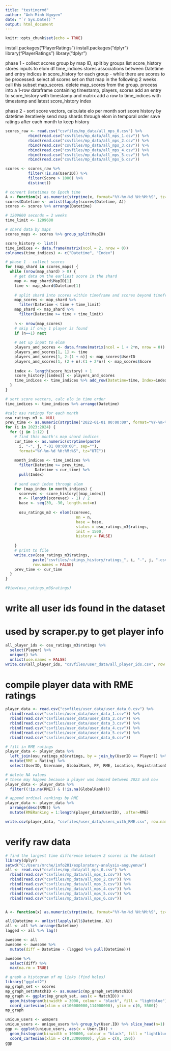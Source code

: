 ```yaml
---
title: "testingrmd"
author: "Anh-Minh Nguyen"
date: "`r Sys.Date()`"
output: html_document
---
```


```r
knitr::opts_chunk$set(echo = TRUE)
```
install.packages("PlayerRatings")
install.packages("dplyr")
library("PlayerRatings")
library("dplyr")

phase 1 - collect scores
  group by map ID, split by groups
  list score_history stores inputs to elom
  df time_indices stores associations between Datetime 
     and entry indices in score_history
  for each group -
     while there are scores to be processed:
       select all scores set on that map in the following 2 weeks.
         call this subset map_scores.
         delete map_scores from the group.
       process into a 1-row dataframe containing timestamp, players, scores
       add an entry to score_history with timestamp and matrix
       add a row to time_indices with timestamp and latest score_history index

phase 2 - sort score vectors, calculate elo per month
  sort score history by datetime
  iteratively send map shards through elom in temporal order
    save ratings after each month to keep history
```r
scores_raw <- read.csv("csvfiles/mp_data/all_mps_0.csv") %>%
          rbind(read.csv("csvfiles/mp_data/all_mps_1.csv")) %>%
          rbind(read.csv("csvfiles/mp_data/all_mps_2.csv")) %>%
          rbind(read.csv("csvfiles/mp_data/all_mps_3.csv")) %>%
          rbind(read.csv("csvfiles/mp_data/all_mps_4.csv")) %>%
          rbind(read.csv("csvfiles/mp_data/all_mps_5.csv")) %>%
          rbind(read.csv("csvfiles/mp_data/all_mps_6.csv"))

scores <- scores_raw %>%
          filter(!is.na(UserID)) %>%
          filter(Score > 1000) %>%
          distinct()

# convert Datetimes to Epoch time
A <- function(x) as.numeric(strptime(x, format="%Y-%m-%d %H:%M:%S", tz="UTC"))
scores$Datetime <- unlist(lapply(scores$Datetime, A))
scores <- scores %>% arrange(Datetime)

# 1209600 seconds = 2 weeks
time_limit <- 1209600

# shard data by maps
scores_maps <- scores %>% group_split(MapID)

score_history <- list()
time_indices <- data.frame(matrix(ncol = 2, nrow = 0))
colnames(time_indices) <- c("Datetime", "Index")

# phase 1 - collect scores
for (map_shard in scores_maps) {
  while (nrow(map_shard) > 0) {
    # get data on the earliest score in the shard
    map <- map_shard$MapID[1]
    time <- map_shard$Datetime[1]
    
    # split shard into scores within timeframe and scores beyond timeframe
    map_scores <- map_shard %>%
      filter(Datetime < time + time_limit)
    map_shard <- map_shard %>%
      filter(Datetime >= time + time_limit)
    
    n <- nrow(map_scores)
    # skip if only 1 player is found
    if (n==1) next
    
    # set up input to elom
    players_and_scores <- data.frame(matrix(ncol = 1 + 2*n, nrow = 0))
    players_and_scores[1, 1] <- time
    players_and_scores[1, 2:(1 + n)] <- map_scores$UserID
    players_and_scores[1, (2 + n):(1 + 2*n)] <- map_scores$Score
    
    index <- length(score_history) + 1
    score_history[[index]] <- players_and_scores
    time_indices <- time_indices %>% add_row(Datetime=time, Index=index)
  }
}

# sort score vectors, calc elo in time order
time_indices <- time_indices %>% arrange(Datetime)

#calc osu ratings for each month
osu_ratings_m3 <- NULL
prev_time <- as.numeric(strptime("2022-01-01 00:00:00", format="%Y-%m-%d %H:%M:%S", tz="UTC"))
for (i in 2023:2024) {
  for (j in 1:12) {
    # find this month's map shard indices
    cur_time <- as.numeric(strptime(paste(
      i, "-", j, "-01 00:00:00", sep=""), 
      format="%Y-%m-%d %H:%M:%S", tz="UTC"))
    
    month_indices <- time_indices %>%
      filter(Datetime >= prev_time,
             Datetime < cur_time) %>%
      pull(Index)
    
    # send each index through elom
    for (map_index in month_indices) {
      scorevec <- score_history[[map_index]]
      n <- (length(scorevec) - 1) / 2
      base <- seq(30, -30, length.out=n)
      
      osu_ratings_m3 <- elom(scorevec, 
                               nn = n,
                               base = base, 
                               status = osu_ratings_m3$ratings,
                               init = 1500,
                               history = FALSE)
    
    }
    # print to file
    write.csv(osu_ratings_m3$ratings, 
            paste("csvfiles/ratings_history/ratings_", i, "-", j, ".csv", sep=""), 
            row.names = FALSE)
    prev_time <- cur_time
  }
}

#View(osu_ratings_m3$ratings)
```

# write all user ids found in the dataset
# used by scraper.py to get player info
```r
all_player_ids <- osu_ratings_m3$ratings %>% 
  select(Player) %>% 
  unique() %>% 
  unlist(use.names = FALSE)
write.csv(all_player_ids, "csvfiles/user_data/all_player_ids.csv", row.names = FALSE)
```

# compile player data with RME ratings
```r
player_data <- read.csv("csvfiles/user_data/user_data_0.csv") %>% 
  rbind(read.csv("csvfiles/user_data/user_data_1.csv")) %>%
  rbind(read.csv("csvfiles/user_data/user_data_2.csv")) %>%
  rbind(read.csv("csvfiles/user_data/user_data_3.csv")) %>%
  rbind(read.csv("csvfiles/user_data/user_data_4.csv")) %>%
  rbind(read.csv("csvfiles/user_data/user_data_5.csv")) %>%
  rbind(read.csv("csvfiles/user_data/user_data_6.csv"))

# fill in RME ratings
player_data <- player_data %>%
  left_join(osu_ratings_m3$ratings, by = join_by(UserID == Player)) %>%
  mutate(RME = Rating) %>%
  select(UserID, Username, GlobalRank, PP, RME, Location, RegistrationDate, Games)

# delete NA values
# these may happen because a player was banned between 2023 and now
player_data <- player_data %>%
  filter((!is.na(RME)) & (!is.na(GlobalRank))) 

# append ordinal rankings by RME
player_data <- player_data %>%
  arrange(desc(RME)) %>%
  mutate(RMERanking = 1:length(player_data$UserID), .after=RME)

write.csv(player_data, "csvfiles/user_data/users_with_RME.csv", row.names = FALSE)
```


# verify raw data
```r
# find the largest time difference between 2 scores in the dataset 
library(dplyr)
setwd("C:/Users/mrche/info201/exploratory-analysis-anguyenuw")
all <- read.csv("csvfiles/mp_data/all_mps_0.csv") %>% 
  rbind(read.csv("csvfiles/mp_data/all_mps_1.csv")) %>%
  rbind(read.csv("csvfiles/mp_data/all_mps_2.csv")) %>%
  rbind(read.csv("csvfiles/mp_data/all_mps_3.csv")) %>%
  rbind(read.csv("csvfiles/mp_data/all_mps_4.csv")) %>%
  rbind(read.csv("csvfiles/mp_data/all_mps_5.csv")) %>%
  rbind(read.csv("csvfiles/mp_data/all_mps_6.csv"))


A <- function(x) as.numeric(strptime(x, format="%Y-%m-%d %H:%M:%S", tz="UTC"))

all$Datetime <- unlist(lapply(all$Datetime, A))
all <- all %>% arrange(Datetime)
lagged <- all %>% lag()

awesome <- all 
awesome <- awesome %>% 
  mutate(diff = Datetime - (lagged %>% pull(Datetime)))

awesome %>% 
  select(diff) %>%
  max(na.rm = TRUE)

# graph a histogram of mp links (find holes)
library("ggplot2")
mp_graph_set <- scores
mp_graph_set$MatchID <- as.numeric(mp_graph_set$MatchID)
mp_graph <- ggplot(mp_graph_set, aes(x = MatchID)) + 
  geom_histogram(binwidth = 3000, colour = "black", fill = "lightblue") +
  coord_cartesian(xlim = c(106000000,114000000), ylim = c(0, 5500))
mp_graph

unique_users <- wompers
unique_users <- unique_users %>% group_by(User.ID) %>% slice_head(n=1)
ggp <- ggplot(unique_users, aes(x = User.ID)) + 
  geom_histogram(binwidth = 100000, colour = "black", fill = "lightblue") +
  coord_cartesian(xlim = c(0,33000000), ylim = c(0, 150))
ggp

```

